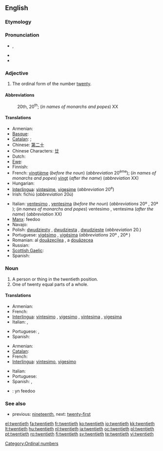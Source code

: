 ==English==

===Etymology===
{{suffix|twenty|eth}}

===Pronunciation===
* {{IPA|/ˈtwɛntiəθ/}}, {{SAMPA|/"twEnti@T/}}
* {{audio|en-us-twentieth.ogg|Audio (US)}}
* {{hyphenation|twen|ti|eth}}

===Adjective===
{{en-adj|-}}

# The ordinal form of the number [[twenty]].

====Abbreviations====
: 20th, 20<sup>th</sup>; (''in names of monarchs and popes'') XX

====Translations====
{{trans-top|ordinal}}
* Armenian: {{t|hy|քսաներորդ |tr=k’sanerord|sc=Armn}}
* [[Basque]]: {{t|eu|hogeigarren}}
* [[Catalan]]: {{t-|ca|vintè|m}}; {{t|ca|vigèsim|m}}
* Chinese: [[第二十]]
* Chinese Characters: [[廿]]
* Dutch: {{t+|nl|twintigste}}
* [[Ewe]]: {{tø|ee|blaevelia|n|xs=Ewe}}
* Finnish: {{t-|fi|kahdeskymmenes}}
* French: [[vingtième]] (''before the noun'') (''abbreviation'' 20<sup>ème</sup>); (''in names of monarchs and popes'') [[vingt]] (''after the name'') (''abbreviation'' XX)
* Hungarian: {{t+|hu|huszadik}}
* [[Interlingua]]: [[vintesime]], [[vigesime]] (''abbreviation'' 20<sup>e</sup>)
* Irish: fichiú (''abbreviation'' 20ú)
{{trans-mid}}
* Italian: [[ventesimo]] {{m}}, [[ventesima]] {{f}} (''before the noun'') (''abbreviations'' 20º {{m}}, 20ª {{f}}); (''in names of monarchs and popes'') ventesimo {{m}}, ventesima {{f}} (''after the name'') (''abbreviation'' XX)
* [[Manx]]: feedoo
* Navajo: {{tø|nv|naadíín góneʼ}}
* Polish: [[dwudziesty]] {{m}}, [[dwudziesta]] {{f}}, [[dwudzieste]] {{n}} (''abbreviation'' 20.)
* Portuguese: [[vigésimo]] {{m}}, [[vigésima]] {{f}} (''abbreviations'' 20º {{m}}, 20ª {{f}})
* Romanian: al [[douăzecilea]] {{m}}, a [[douăzecea]] {{f}}
* Russian: {{t|ru|двадцатый|tr=dvadcátyj}}
* [[Scottish Gaelic]]: {{qualifier|abbreviation 20mh}} {{t|gd|ficheadamh|xs=Scottish Gaelic}}
* Spanish: {{t-|es|vigésimo}}
{{trans-bottom}}

===Noun===
{{en-noun}}

# A person or thing in the twentieth position.
# One of twenty equal parts of a whole.

====Translations====
{{trans-top|ordinal object}}
* Armenian: {{t|hy|քսաներորդ|tr=k’sanerord|sc=Armn}}
* French: {{t+|fr|vingtième|m|f}}
* [[Interlingua]]: [[vintesimo]] {{m}}, [[vigesimo]] {{m}}, [[vintesima]] {{f}}, [[vigesima]] {{f}}
* Italian: {{t+|it|ventesimo|m}}, {{t-|it|ventesima|f}}
{{trans-mid}}
* Portuguese: {{t+|pt|vigésimo|m}}, {{t-|pt|vigésima|f}}
* Spanish: {{t-|es|vigésimo}}
{{trans-bottom}}

{{trans-top|portion of whole}}
* Armenian: {{t|hy|քսաներորդ|tr=k’sanerord|sc=Armn}}
* [[Catalan]]: {{t-|ca|vintè|m}}
* French: {{t+|fr|vingtième|m}}
* [[Interlingua]]: [[vintesimo]], [[vigesimo]]
{{trans-mid}}
* Italian: {{t+|it|ventesimo|m}}
* Portuguese: {{t+|pt|vigésimo|m}}
* Spanish: {{t-|es|veinteavo}}, {{t-|es|vigésimo}}
{{trans-bottom}}

{{checktrans-top}}
* {{ttbc|Manx}}: yn feedoo
{{trans-bottom}}

===See also===
* previous: [[nineteenth]], next: [[twenty-first]]

[[Category:Ordinal numbers]]

[[el:twentieth]]
[[fa:twentieth]]
[[fr:twentieth]]
[[ko:twentieth]]
[[io:twentieth]]
[[kk:twentieth]]
[[lt:twentieth]]
[[hu:twentieth]]
[[nl:twentieth]]
[[ja:twentieth]]
[[oc:twentieth]]
[[pl:twentieth]]
[[pt:twentieth]]
[[ro:twentieth]]
[[fi:twentieth]]
[[sv:twentieth]]
[[te:twentieth]]
[[vi:twentieth]]